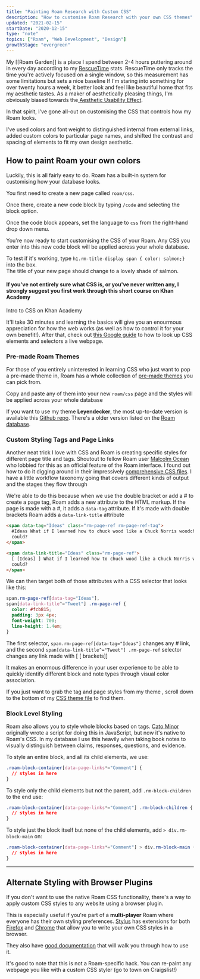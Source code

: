 ```yaml
---
title: "Painting Roam Research with Custom CSS"
description: "How to customise Roam Research with your own CSS themes"
updated: "2021-02-15"
startDate: "2020-12-15"
type: "note"
topics: ["Roam", "Web Development", "Design"]
growthStage: "evergreen"
---
```


<IntroParagraph>

My [[Roam Garden]] is a place I spend between 2-4 hours puttering around in every day according to my <a href="https://www.rescuetime.com/">RescueTime</a> stats. <Footnote idName={1}>RescueTime only tracks the time you're actively focused on a single window, so this measurement has some limitations but sets a nice baseline</Footnote> If I'm staring into something for over twenty hours a week, it better look and
feel like beautiful home that fits my aesthetic tastes. As a maker of aesthetically pleasing things, I'm obviously biased towards the<a href="https://en.wikipedia.org/wiki/Aesthetic%E2%80%93usability_effect">
Aesthetic Usability Effect</a>.

</IntroParagraph>

<BasicImage
  showalt
  width="580px"
  alt="A bar graph of the hours I spend in Roam on a typical week"
  src="https://res.cloudinary.com/dg3gyk0gu/image/upload/c_scale,w_580/v1590188743/maggieappleton.com/notes/roamhours.png"
/>

In that spirit, I've gone all-out on customising the CSS that controls how my Roam looks.

I've used colors and font weight to distinguished internal from external links, added custom colors to particular page names, and shifted the contrast and spacing of elements to fit my own design aesthetic.

<ImageFrame
  width="1100px"
  alt="A screen capture of my visual styling system in Roam"
  src="https://res.cloudinary.com/dg3gyk0gu/image/upload/c_scale,w_1720/v1590188713/maggieappleton.com/notes/roam_theme_maggie.png"
/>

## How to paint Roam your own colors

Luckily, this is all fairly easy to do. Roam has a built-in system for
customising how your database looks.

You first need to create a new page called `roam/css`.

<ImageFrame
  width="840px"
  alt="The roam search bar with roam/css entered"
  src="https://res.cloudinary.com/dg3gyk0gu/image/upload/c_scale,f_auto,q_auto:good,w_840/v1607173029/maggieappleton.com/notes/roam-garden/Screenshot_2020-12-05_at_12.47.43.png"
/>

Once there, create a new code block by typing `/code` and selecting the block option.

<ImageFrame
  width="840px"
  alt="Entering /code into the empty page"
  src="https://res.cloudinary.com/dg3gyk0gu/image/upload/c_scale,f_auto,q_auto:good,w_840/v1607173035/maggieappleton.com/notes/roam-garden/Screenshot_2020-12-05_at_12.48.46.png"
/>

Once the code block appears, set the language to `css` from the right-hand drop down menu.

<ImageFrame
  width="840px"
  alt="Selecting the code option from the code block dropdown menu"
  src="https://res.cloudinary.com/dg3gyk0gu/image/upload/c_scale,f_auto,q_auto:good,w_1200/v1607173038/maggieappleton.com/notes/roam-garden/Screenshot_2020-12-05_at_12.48.56.png"
/>

You're now ready to start customising the CSS of your Roam. Any CSS you enter into this new code block will be applied across your whole database.

To test if it's working, type `h1.rm-title-display span { color: salmon;}` into the box.  
The title of your new page should change to a lovely shade of salmon.

<ImageFrame
  width="840px"
  alt="The page title changing to the color salmon"
  src="https://res.cloudinary.com/dg3gyk0gu/image/upload/c_scale,f_auto,q_auto:good,w_1200/v1607173750/maggieappleton.com/notes/roam-garden/Screenshot_2020-12-05_at_13.09.01.png"
/>

<SimpleCard>

#### If you've not entirely sure what CSS is, or you've never written any, I strongly suggest you first work through this short course on Khan Academy

<ButtonLink href="https://www.khanacademy.org/computing/computer-programming/html-css/intro-to-css/pt/css-basics">
  Intro to CSS on Khan Academy
</ButtonLink>

It'll take 30 minutes and learning the basics will give you an enourmous
appreciation for how the web works (as well as how to control it for your own
benefit!). After that, check out <a href="https://developers.google.com/web/tools/chrome-devtools/css">
this Google guide</a> to how to look up CSS elements and selectors a live webpage.

</SimpleCard>

### Pre-made Roam Themes

For those of you entirely uninterested in learning CSS who just want to pop a pre-made theme in, Roam has a whole collection of [pre-made themes](https://roamresearch.com/#/app/help/page/fJRcVITNY) you can pick from.

Copy and paste any of them into your new `roam/css` page and the styles will be applied across your whole database

If you want to use my theme **Leyendecker**, the most up-to-date version is available this [Github repo](https://github.com/theianjones/roam-research-themes/blob/master/leyendecker.css). There's a older version listed on the [Roam database](https://roamresearch.com/#/app/help/page/fJRcVITNY).

### Custom Styling Tags and Page Links

Another neat trick I love with CSS and Roam is creating specific styles for different page title and tags. <Footnote idName={3}>Shoutout to fellow Roam user <a href="https://malcolmocean.com/">Malcolm Ocean</a> who lobbied for this as an official feature of the Roam interface. I found out how to do it digging around in their impressively <a href="https://gist.github.com/malcolmocean/03d777a1c8f89be8c98e3d89d6821607">comprehensive CSS files</a></Footnote>. I have a little workflow taxonomy going that covers different kinds of output and the stages they flow through

<BasicImage
  width="880px"
  alt="A screencapture of my Roam database with various colored tags"
  src="https://res.cloudinary.com/dg3gyk0gu/image/upload/c_scale,w_1457/v1590193543/maggieappleton.com/notes/datatags.png"
/>

We're able to do this because when we use the double bracket or add a # to create a page tag, Roam adds a new attribute to the HTML markup. If the page is made with a #, it adds a `data-tag` attribute. If it's made with double brackets Roam adds a `data-link-title` attribute

```html
<span data-tag="Ideas" class="rm-page-ref rm-page-ref-tag">
  #Ideas What if I learned how to chuck wood like a Chuck Norris woodchuck
  could?
</span>

<span data-link-title="Ideas" class="rm-page-ref">
  [ [Ideas] ] What if I learned how to chuck wood like a Chuck Norris woodchuck
  could?
</span>
```

We can then target both of those attributes with a CSS selector that looks like this:

```css
span.rm-page-ref[data-tag="Ideas"],
span[data-link-title^="Tweet"] .rm-page-ref {
  color: #fcb815;
  padding: 3px 4px;
  font-weight: 700;
  line-height: 1.4em;
}
```

The first selector, `span.rm-page-ref[data-tag="Ideas"]` changes any # link, and the second `span[data-link-title^="Tweet"] .rm-page-ref` selector changes any link made with [ [ brackets]]

It makes an enormous difference in your user experience to be able to quickly identify different block and note types through visual color association.

If you just want to grab the tag and page styles from my theme , scroll down to the bottom of my <a href="https://github.com/theianjones/roam-research-themes/blob/master/leyendecker.css">CSS theme file</a> to find them.

### Block Level Styling

Roam also allows you to style whole blocks based on tags. <Footnote idName={4}>[Cato Minor](https://twitter.com/catominor3?lang=en) originally wrote a script for doing this in JavaScript, but now it's native to Roam's CSS.</Footnote> In my database I use this heavily when taking book notes to visually distinguish between claims, responses, questions, and evidence.

To style an entire block, and all its child elements, we use:

```css
.roam-block-container[data-page-links*="Comment"] {
  // styles in here
}
```

To style only the child elements but not the parent, add `.rm-block-children` to the end use:

```css
.roam-block-container[data-page-links*="Comment"] .rm-block-children {
  // styles in here
}
```

To style just the block itself but none of the child elements, add `> div.rm-block-main` on:

```css
.roam-block-container[data-page-links*="Comment"] > div.rm-block-main {
  // styles in here
}
```

---

## Alternate Styling with Browser Plugins

If you don't want to use the native Roam CSS functionality, there's a way to apply custom CSS styles to any website using a browser plugin.

This is especially useful if you're part of a **multi-player** Roam where everyone has their own styling preferences. [Stylus](https://stylus-lang.com/) has extensions for both [Firefox](https://addons.mozilla.org/en-US/firefox/addon/stylus/) and [Chrome](https://chrome.google.com/webstore/detail/stylus/clngdbkpkpeebahjckkjfobafhncgmne?hl=en) that allow you to write your own CSS styles in a browser.

<ImageFrame
  width="980px"
  alt="A screen capture of the stylus interface"
  src="https://res.cloudinary.com/dg3gyk0gu/image/upload/c_scale,w_980/v1590188865/maggieappleton.com/notes/stylus.png"
/>

They also have <a href="https://github.com/openstyles/stylus/wiki/Editor">good documentation</a> that will walk you through how to use it.

It's good to note that this is not a Roam-specific hack. You can re-paint any webpage you like with a custom CSS styler (go to town on Craigslist!)
